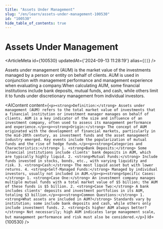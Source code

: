 ```yaml
---
title: "Assets Under Management"
slug: "/en/learn/assets-under-management-100530"
id: "100530"
hide_table_of_contents: true
---
```



# Assets Under Management

<ArticleMeta id={100530} updatedAt={'2024-09-13 11:28:19'} alias={`[]`} />
<div className='border-solid border-b border-t-0 my-4 border-[var(--ifm-color-gray-300)]' />

Assets under management (AUM) is the market value of the investments managed by a person or entity on behalf of clients. AUM is used in conjunction with management performance and management experience when evaluating a company.When calculating AUM, some financial institutions include bank deposits, mutual funds, and cash, while others limit it to funds under discretionary management from individual investors.

<AIContent content={`<p><strong>Definition:</strong> Assets under management (AUM) refers to the total market value of investments that a financial institution or investment manager manages on behalf of clients. AUM is a key indicator of the size and influence of an investment company, often used to assess its management performance and experience.</p><p><strong>Origin:</strong> The concept of AUM originated with the development of financial markets, particularly in the mid-20th century, as investment funds and the asset management industry emerged. Key events include the popularization of mutual funds and the rise of hedge funds.</p><p><strong>Categories and Characteristics:</strong> 1. <strong>Bank Deposits:</strong> Some financial institutions include clients' bank deposits in AUM, which are typically highly liquid. 2. <strong>Mutual Funds:</strong> Include funds invested in stocks, bonds, etc., with varying liquidity and risk. 3. <strong>Cash:</strong> The most liquid asset but with lower returns. 4. <strong>Self-Managed Funds:</strong> Managed by individual investors, usually not included in AUM.</p><p><strong>Specific Cases:</strong> 1. <strong>Case One:</strong> An investment company manages multiple mutual funds with a total market value of $5 billion; the AUM of these funds is $5 billion. 2. <strong>Case Two:</strong> A bank includes clients' deposits and investment portfolios in its AUM, totaling $3 billion.</p><p><strong>Common Questions:</strong> 1. <strong>What assets are included in AUM?</strong> Standards vary by institution; some include bank deposits and cash, while others only include investment funds. 2. <strong>Is higher AUM always better?</strong> Not necessarily; high AUM indicates large management scale, but management performance and risk must also be considered.</p>`} id={100530} />
